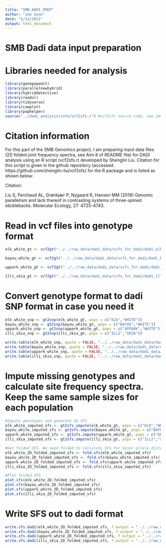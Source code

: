 ```yaml
---
title: "SMB_DADI_PREP"
author: "Joe Gunn"
date: "5/12/2021"
output: html_document
---
```


# SMB Dadi data input preparation

# Libraries needed for analysis
```r
library(genepopedit)
library(parallelnewhybrid)
library(hybriddetective)
library(readxl)
library(tidyverse)
library(cowplot)
library(pophelper)
source("../dadi_analysis/info/vcf2sfs.r") #vcf2sfs source code, see immediately below for citation information

```

# Citation information

For this part of the SMB Genomics project, I am preparing input data files (2D folded joint frequency spectra, see Aim 8 of README file) for DADI analysis using an R script (vcf2sfs.r) developed by Shenglin Liu. Citation for this script is given in the github repository (accessed: https://github.com/shenglin-liu/vcf2sfs) for the R package and is listed as shown below:

Citation: 

Liu S, Ferchaud AL, Grønkjær P, Nygaard R, Hansen MM (2018) Genomic parallelism and lack thereof in contrasting systems of three-spined sticklebacks. Molecular Ecology, 27: 4725-4743.

# Read in vcf files into genotype format
```r

elk_white_gt <- vcf2gt("../../raw_data/dadi_data/vcfs_for_dadi/dadi_elk_white.vcf","../../raw_data/dadi_data/dadi_pops/dadi_elk_white.txt")

bayou_white_gt <- vcf2gt("../../raw_data/dadi_data/vcfs_for_dadi/dadi_bayou_white.vcf","../../raw_data/dadi_data/dadi_pops/dadi_bayou_white.txt")

uppark_white_gt <- vcf2gt("../../raw_data/dadi_data/vcfs_for_dadi/dadi_uppark_white.vcf","../../raw_data/dadi_data/dadi_pops/dadi_uppark_white.txt")

illi_skia_gt <- vcf2gt("../../raw_data/dadi_data/vcfs_for_dadi/dadi_illi_skia.vcf","../../raw_data/dadi_data/dadi_pops/dadi_illi_skia.txt")

```

# Convert genotype format to dadi SNP format in case you need it
```r
elk_white_snp <- gt2snp(elk_white_gt, pops = c("ELK","WHITE"))
bayou_white_snp <- gt2snp(bayou_white_gt, pops = c("BAYOU","WHITE"))
uppark_white_snp <- gt2snp(uppark_white_gt, pops = c("UPPARK","WHITE"))
illi_skia_snp <- gt2snp(illi_skia_gt, pops = c("ILLI","SKIA"))

write.table(elk_white_snp, quote = FALSE, "../../raw_data/dadi_data/dadi_input/elk_white_snp.txt")
write.table(bayou_white_snp, quote = FALSE, "../../raw_data/dadi_data/dadi_input/bayou_white_snp.txt")
write.table(uppark_white_snp, quote = FALSE, "../../raw_data/dadi_data/dadi_input/uppark_white_snp.txt")
write.table(illi_skia_snp, quote = FALSE, "../../raw_data/dadi_data/dadi_input/illi_skia_snp.txt")
```

# Impute missing genotypes and calculate site frequency spectra. Keep the same sample sizes for each population
```r
#Impute genotypes and generate 2D SFS
elk_white_imputed_sfs <- gt2sfs.impute(elk_white_gt, pops = c("ELK","WHITE"), sampleSizes = c(6,10))
bayou_white_imputed_sfs <- gt2sfs.impute(bayou_white_gt, pops = c("BAYOU","WHITE"), sampleSizes = c(7,10))
uppark_white_imputed_sfs <- gt2sfs.impute(uppark_white_gt, pops = c("UPPARK","WHITE"), sampleSizes = c(18,10))
illi_skia_imputed_sfs <- gt2sfs.impute(illi_skia_gt, pops = c("ILLI","SKIA"), sampleSizes = c(8,5))

#Get folded SFS. We need folded to calculate SFS for minor allele distributions, rather than for ancestral alleles, because we do not technically know what the ancestral allele is for these populations (the reference was an arbitrarily chosen sample)
elk_white_2D_folded_imputed_sfs <- fold.sfs(elk_white_imputed_sfs)
bayou_white_2D_folded_imputed_sfs <- fold.sfs(bayou_white_imputed_sfs)
uppark_white_2D_folded_imputed_sfs <- fold.sfs(uppark_white_imputed_sfs)
illi_skia_2D_folded_imputed_sfs <- fold.sfs(illi_skia_imputed_sfs)

#Plot folded SFS
plot.sfs(elk_white_2D_folded_imputed_sfs)
plot.sfs(bayou_white_2D_folded_imputed_sfs)
plot.sfs(uppark_white_2D_folded_imputed_sfs)
plot.sfs(illi_skia_2D_folded_imputed_sfs)

```

# Write SFS out to dadi format
```r
write.sfs.dadi(elk_white_2D_folded_imputed_sfs, f.output = "../../raw_data/dadi_data/dadi_input/elk_white_dadi.fs")
write.sfs.dadi(bayou_white_2D_folded_imputed_sfs, f.output = "../../raw_data/dadi_data/dadi_input/bayou_white_dadi.fs")
write.sfs.dadi(uppark_white_2D_folded_imputed_sfs, f.output = "../../raw_data/dadi_data/dadi_input/uppark_white_dadi.fs")
write.sfs.dadi(illi_skia_2D_folded_imputed_sfs, f.output = "../../raw_data/dadi_data/dadi_input/illi_skia_dadi.fs")
```


